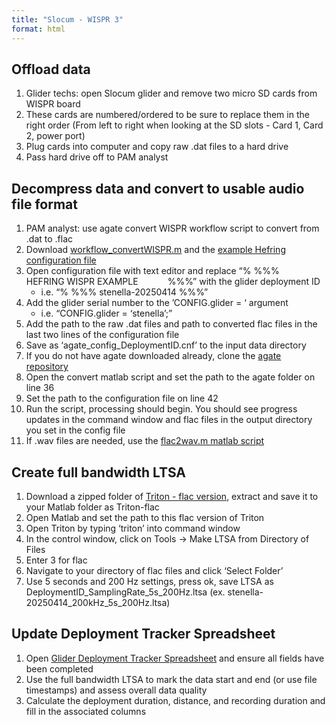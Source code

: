 ```yaml
---
title: "Slocum - WISPR 3"
format: html
---
```


## Offload data

1.  Glider techs: open Slocum glider and remove two micro SD cards from WISPR board
2.  These cards are numbered/ordered to be sure to replace them in the right order (From left to right when looking at the SD slots - Card 1, Card 2, power port)
3.  Plug cards into computer and copy raw .dat files to a hard drive
4.  Pass hard drive off to PAM analyst 

## Decompress data and convert to usable audio file format

1.  PAM analyst: use agate convert WISPR workflow script to convert from .dat to .flac
2.  Download [workflow_convertWISPR.m](https://github.com/sfregosi/agate/blob/c07366e646cf799da088086068062dce681352c3/agate/example_workflows/workflow_convertWISPR.m) and the [example Hefring configuration file](https://github.com/sfregosi/agate/blob/c07366e646cf799da088086068062dce681352c3/agate/settings/agate_config_hefring.cnf) 
3.  Open configuration file with text editor and replace “% %%%     HEFRING WISPR EXAMPLE            %%%” with the glider deployment ID
    -   i.e. “% %%% stenella-20250414 %%%”
4.  Add the glider serial number to the ‘CONFIG.glider = ‘ argument
    -   i.e. “CONFIG.glider = ‘stenella’;”
5.  Add the path to the raw .dat files and path to converted flac files in the last two lines of the configuration file
6.  Save as ‘agate_config_DeploymentID.cnf’ to the input data directory
7.  If you do not have agate downloaded already, clone the [agate repository](https://github.com/sfregosi/agate) 
8.  Open the convert matlab script and set the path to the agate folder on line 36
9.  Set the path to the configuration file on line 42
10. Run the script, processing should begin. You should see progress updates in the command window and flac files in the output directory you set in the config file
11. If .wav files are needed, use the [flac2wav.m matlab script](https://github.com/sfregosi/myUtils/blob/main/flac2wav.m) 

## Create full bandwidth LTSA

1.  Download a zipped folder of [Triton - flac version](https://github.com/sfregosi/Triton), extract and save it to your Matlab folder as Triton-flac
2.  Open Matlab and set the path to this flac version of Triton
3.  Open Triton by typing ‘triton’ into command window
4.  In the control window, click on Tools -\> Make LTSA from Directory of Files 
5.  Enter 3 for flac
6.  Navigate to your directory of flac files and click ‘Select Folder’
7.  Use 5 seconds and 200 Hz settings, press ok, save LTSA as DeploymentID_SamplingRate_5s_200Hz.ltsa (ex. stenella-20250414_200kHz_5s_200Hz.ltsa)

## Update Deployment Tracker Spreadsheet

1.  Open [Glider Deployment Tracker Spreadsheet](https://docs.google.com/spreadsheets/d/1MzLF2bmLcWy9u6glj3hu6Q1DINr5-NeJPCuBQgy-LZU/edit?gid=0#gid=0) and ensure all fields have been completed
2.  Use the full bandwidth LTSA to mark the data start and end (or use file timestamps) and assess overall data quality 
3.  Calculate the deployment duration, distance, and recording duration and fill in the associated columns
